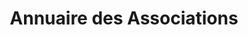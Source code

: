 ---
layout: ../../layouts/AssoSort.astro
title: "Annuaire des Associations"
typeFilter: ecologie
---